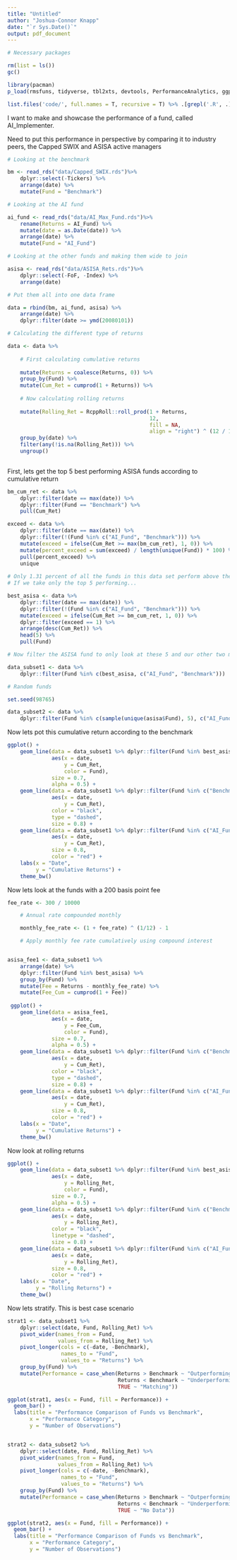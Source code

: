 ```yaml
---
title: "Untitled"
author: "Joshua-Connor Knapp"
date: "`r Sys.Date()`"
output: pdf_document
---
```


```r
# Necessary packages

rm(list = ls()) 
gc()

library(pacman)
p_load(rmsfuns, tidyverse, tbl2xts, devtools, PerformanceAnalytics, ggplot2, TTR, RcppRoll)

list.files('code/', full.names = T, recursive = T) %>% .[grepl('.R', .)] %>% as.list() %>% walk(~source(.))
```

I want to make and showcase the performance of a fund, called AI_Implementer.

Need to put this performance in perspective by comparing it to industry peers, the Capped SWIX and ASISA active managers

```r

# Looking at the benchmark

bm <- read_rds("data/Capped_SWIX.rds")%>% 
    dplyr::select(-Tickers) %>% 
    arrange(date) %>% 
    mutate(Fund = "Benchmark")

# Looking at the AI fund

ai_fund <- read_rds("data/AI_Max_Fund.rds")%>% 
    rename(Returns = AI_Fund) %>% 
    mutate(date = as.Date(date)) %>% 
    arrange(date) %>% 
    mutate(Fund = "AI_Fund")

# Looking at the other funds and making them wide to join 

asisa <- read_rds("data/ASISA_Rets.rds")%>% 
    dplyr::select(-FoF, -Index) %>% 
    arrange(date) 

# Put them all into one data frame

data = rbind(bm, ai_fund, asisa) %>% 
    arrange(date) %>% 
    dplyr::filter(date >= ymd(20080101))

# Calculating the different type of returns

data <- data %>% 
    
    # First calculating cumulative returns
    
    mutate(Returns = coalesce(Returns, 0)) %>% 
    group_by(Fund) %>% 
    mutate(Cum_Ret = cumprod(1 + Returns)) %>% 
    
    # Now calculating rolling returns
    
    mutate(Rolling_Ret = RcppRoll::roll_prod(1 + Returns,
                                             12,
                                             fill = NA,
                                             align = "right") ^ (12 / 12) - 1) %>%  
    group_by(date) %>% 
    filter(any(!is.na(Rolling_Ret))) %>% 
    ungroup() 
    

```

First, lets get the top 5 best performing ASISA funds according to cumulative return

```r
bm_cum_ret <- data %>% 
    dplyr::filter(date == max(date)) %>% 
    dplyr::filter(Fund == "Benchmark") %>% 
    pull(Cum_Ret)

exceed <- data %>% 
    dplyr::filter(date == max(date)) %>% 
    dplyr::filter(!(Fund %in% c("AI_Fund", "Benchmark"))) %>% 
    mutate(exceed = ifelse(Cum_Ret >= max(bm_cum_ret), 1, 0)) %>% 
    mutate(percent_exceed = sum(exceed) / length(unique(Fund)) * 100) %>% 
    pull(percent_exceed) %>% 
    unique
    
# Only 1.31 percent of all the funds in this data set perform above the benchmark according to accumulative returns
# If we take only the top 5 performing...

best_asisa <- data %>% 
    dplyr::filter(date == max(date)) %>% 
    dplyr::filter(!(Fund %in% c("AI_Fund", "Benchmark"))) %>% 
    mutate(exceed = ifelse(Cum_Ret >= bm_cum_ret, 1, 0)) %>% 
    dplyr::filter(exceed == 1) %>% 
    arrange(desc(Cum_Ret)) %>% 
    head(5) %>% 
    pull(Fund)

# Now filter the ASISA fund to only look at these 5 and our other two measures

data_subset1 <- data %>% 
    dplyr::filter(Fund %in% c(best_asisa, c("AI_Fund", "Benchmark")))

# Random funds

set.seed(98765)

data_subset2 <- data %>% 
    dplyr::filter(Fund %in% c(sample(unique(asisa$Fund), 5), c("AI_Fund", "Benchmark")))
```

Now lets pot this cumulative return according to the benchmark

```r
ggplot() +
    geom_line(data = data_subset1 %>% dplyr::filter(Fund %in% best_asisa),
              aes(x = date,
                  y = Cum_Ret,
                  color = Fund),
              size = 0.7,
              alpha = 0.5) +
    geom_line(data = data_subset1 %>% dplyr::filter(Fund %in% c("Benchmark")),
              aes(x = date,
                  y = Cum_Ret),
              color = "black", 
              type = "dashed",
              size = 0.8) +
    geom_line(data = data_subset1 %>% dplyr::filter(Fund %in% c("AI_Fund")),
              aes(x = date,
                  y = Cum_Ret),
              size = 0.8,
              color = "red") +
    labs(x = "Date",
         y = "Cumulative Returns") +
    theme_bw()
```

Now lets look at the funds with a 200 basis point fee

```r
fee_rate <- 300 / 10000

    # Annual rate compounded monthly

    monthly_fee_rate <- (1 + fee_rate) ^ (1/12) - 1

    # Apply monthly fee rate cumulatively using compound interest


asisa_fee1 <- data_subset1 %>% 
    arrange(date) %>% 
    dplyr::filter(Fund %in% best_asisa) %>% 
    group_by(Fund) %>% 
    mutate(Fee = Returns - monthly_fee_rate) %>% 
    mutate(Fee_Cum = cumprod(1 + Fee))
    
 ggplot() +
    geom_line(data = asisa_fee1,
              aes(x = date,
                  y = Fee_Cum,
                  color = Fund),
              size = 0.7,
              alpha = 0.5) +
    geom_line(data = data_subset1 %>% dplyr::filter(Fund %in% c("Benchmark")),
              aes(x = date,
                  y = Cum_Ret),
              color = "black", 
              type = "dashed",
              size = 0.8) +
    geom_line(data = data_subset1 %>% dplyr::filter(Fund %in% c("AI_Fund")),
              aes(x = date,
                  y = Cum_Ret),
              size = 0.8,
              color = "red") +
    labs(x = "Date",
         y = "Cumulative Returns") +
    theme_bw()   


```
Now look at rolling returns

```r
ggplot() +
    geom_line(data = data_subset1 %>% dplyr::filter(Fund %in% best_asisa),
              aes(x = date,
                  y = Rolling_Ret,
                  color = Fund),
              size = 0.7,
              alpha = 0.5) +
    geom_line(data = data_subset1 %>% dplyr::filter(Fund %in% c("Benchmark")),
              aes(x = date,
                  y = Rolling_Ret),
              color = "black", 
              linetype = "dashed",
              size = 0.8) +
    geom_line(data = data_subset1 %>% dplyr::filter(Fund %in% c("AI_Fund")),
              aes(x = date,
                  y = Rolling_Ret),
              size = 0.8,
              color = "red") +
    labs(x = "Date",
         y = "Rolling Returns") +
    theme_bw()   
```


Now lets stratify. This is best case scenario

```r
strat1 <- data_subset1 %>% 
    dplyr::select(date, Fund, Rolling_Ret) %>% 
    pivot_wider(names_from = Fund,
                values_from = Rolling_Ret) %>% 
    pivot_longer(cols = c(-date, -Benchmark),
                 names_to = "Fund", 
                 values_to = "Returns") %>% 
    group_by(Fund) %>% 
    mutate(Performance = case_when(Returns > Benchmark ~ "Outperforming",
                                   Returns < Benchmark ~ "Underperforming",
                                   TRUE ~ "Matching"))

ggplot(strat1, aes(x = Fund, fill = Performance)) +
  geom_bar() +
  labs(title = "Performance Comparison of Funds vs Benchmark",
       x = "Performance Category",
       y = "Number of Observations")


strat2 <- data_subset2 %>% 
    dplyr::select(date, Fund, Rolling_Ret) %>% 
    pivot_wider(names_from = Fund,
                values_from = Rolling_Ret) %>% 
    pivot_longer(cols = c(-date, -Benchmark),
                 names_to = "Fund", 
                 values_to = "Returns") %>% 
    group_by(Fund) %>% 
    mutate(Performance = case_when(Returns > Benchmark ~ "Outperforming",
                                   Returns < Benchmark ~ "Underperforming",
                                   TRUE ~ "No Data"))

ggplot(strat2, aes(x = Fund, fill = Performance)) +
  geom_bar() +
  labs(title = "Performance Comparison of Funds vs Benchmark",
       x = "Performance Category",
       y = "Number of Observations")
```

